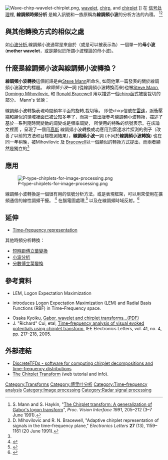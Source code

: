 [[Image:Wave-chirp-wavelet-chirplet.png|thumb]], [[wavelet|wavelet]], [[chirp|chirp]], and [[chirplet|chirplet]] ]]
在 [[信号处理|信号处理]]裡, '''線調頻時頻分析''' 是輸入訊號和一族原稱為'''線調頻小波'''的分析方法的內積。
<ref>S. Mann and S. Haykin, "[http://wearcam.org/chirplet/vi91/index.htm The Chirplet transform: A generalization of Gabor's logon transform]", ''Proc. Vision Interface 1991'', 205–212 (3–7 June 1991).</ref><ref name="miho">D. Mihovilovic and R. N. Bracewell, "Adaptive chirplet representation of signals in the time–frequency plane," ''Electronics Letters'' '''27''' (13), 1159–1161 (20 June 1991).</ref>

==與其他轉換方式的相似之處==
如[[小波分析|小波分析]],線調頻小波通常是來自於（或是可以被表示為）一個單一的'''母小波'''('''mother wavelet'''，或是類似於所謂小波理論的母小波)。

==什麼是線調頻小波與線調頻小波轉換？==
'''線調頻小波轉換'''這個術語是由[[Steve_Mann|Steve Mann]]所命名, 如同他第一篇發表的關於線調頻小波論文的標題。 ''線調頻小波''一詞 (從線調頻小波轉換而來)也被[[Steve_Mann|Steve Mann]], [[Domingo_Mihovilovic|Domingo Mihovilovic]], 和 [[Ronald_Bracewell|Ronald Bracewell]] 用以描述一個[[chirp|chirp]]函式被窗裁切的部分。  Mann's 曾說：
{{quote|A wavelet is a piece of a wave, and a chirplet, similarly, is a piece of a chirp. More  precisely, a chirplet is a windowed portion of a chirp function, where the window provides some time localization property.  In terms of time–frequency space, chirplets exist as rotated, sheared, or other structures that move from the traditional parallelism with the time and frequency axes that are typical for waves (Fourier and [[short-time_Fourier_transform|short-time Fourier transform]]s) or [[wavelet|wavelet]]s.}}
{{quote|大意是:小波是一個波的一小部分，而同樣的，線調頻小波是chirp的一小部分。}}

線調頻小波轉換表現時間頻率平面的旋轉,裁切等。
即使chirp信號在[[雷達|雷達]]，脈衝壓縮和類似的領域裡面已被公知多年了，而第一篇出版參考線調頻小波轉換，描述了基於一系列隨時間變動的調變或是頻率調變，
所使用的特殊的信號表示。在該論文裡面 ，呈現了一個用[[高斯|高斯]] 線調頻小波轉換成功應用到雷達冰片探測的例子（改善了以前的方法和目標檢測結果），'''線調頻小波'''一詞 (不同於'''線調頻小波轉換''') 也在同一年稍晚，被Mihovilovic 及 [[Ronald_N._Bracewell|Bracewell]]以一個類似的轉換方式提出，而兩者顯然是獨立的<ref name="miho"/>

==應用==
[[Image:P-type-chirplets-for-image-processing.png|thumb]]

線調頻小波轉換是一個很有用的信號分析方法，或是表現框架，可以用來使用在擴頻通信的線性調頻干擾。
<ref>{{Citation
 | last = Bultan
 | first = Akansu
 | date = May 1998
 | periodical = Proceedings of the IEEE International Conference on Acoustics, Speech and Signal Processing (ICASSP)
 | volume = 6
 | issue =4
 | pages =3265–3268
 | url = http://ieeexplore.ieee.org/xpl/login.jsp?tp=&arnumber=679561&url=http%3A%2F%2Fieeexplore.ieee.org%2Fxpls%2Fabs_all.jsp%3Farnumber%3D679561
 | doi =10.1109/ICASSP.1998.679561
| chapter = A novel time-frequency exciser in spread spectrum communications for chirp-like interference
 | title = Proceedings of the 1998 IEEE International Conference on Acoustics, Speech and Signal Processing, ICASSP '98 (Cat. No.98CH36181)
 | last2 = Akansu
 | first2 = A.N.
 | isbn = 0-7803-4428-6
 }}</ref> 
在腦電圖處理,<ref>{{Citation
 | last = Cui
 | first = J.
 | date = 17 February 2005
 | title = Time–frequency analysis of visual evoked potentials using chirplet transform 
 | periodical = Electronics Letters
 | volume = 41
 | issue =4
 | pages =217–218
 | url = http://www.eyetap.org/papers/docs/CuiTime_frequency_chirplet_vep.pdf
 | doi =10.1049/el:20056712 
 | accessdate = 2010-07-29
| last2 = Wong
 | first2 = W.
 | last3 = Mann
 | first3 = S.
 }}</ref> 
以及在線調頻時域反射。<ref>{{Cite web |url=http://zone.ni.com/devzone/cda/epd/p/id/5684 |title=存档副本 |access-date=2015-01-22 |archive-url=https://web.archive.org/web/20120214211037/http://zone.ni.com/devzone/cda/epd/p/id/5684 |archive-date=2012-02-14 |dead-url=yes }}</ref>

==延伸==
* [[Time–frequency_representation|Time–frequency representation]]

其他時頻分析轉換：
* [[短時距傅立葉變換|短時距傅立葉變換]]
* [[小波分析|小波分析]]
* [[分數傅立葉變換|分數傅立葉變換]]

==參考資料==
{{Reflist}}
* {{citation
|first1=S.
|last1= Mann
|first2= S.
|last2= Haykin
|url=http://wearcam.org/chirplet/adaptive_chirplet1991/
|contribution= The adaptive chirplet: An adaptive wavelet like transform
|doi=10.1117/12.49794
|volume=1565
|pages= 402
|journal=Proc. SPIE
|title= 36th Intl. Symp. Optical and Optoelectronic Appl. Sci. Eng
|date= 21–26 July 1991|series= Adaptive Signal Processing
}}  LEM, Logon Expectation Maximization
* {{cite journal
|first1=S.
|last1= Mann
|first2=S.
|last2=Haykin
|url=http://wearcam.org/chirplet/adaptive_chirplet1992/
|title= Adaptive chirplet transform
|journal=Optical Engineering
|volume=31
|issue=6
|pages=1243–1256
|doi=10.1117/12.57676
|bibcode=1992OptEn..31.1243M
|year=1992}} introduces Logon Expectation Maximization (LEM) and Radial Basis Functions (RBF) in Time–Frequency space.
*Osaka Kyoiku, [http://www.osaka-kyoiku.ac.jp/~ashino/pdf/2528.pdf Gabor, wavelet and chirplet transforms...(PDF)]
*J. "Richard" Cui, etal, [http://www.eyetap.org/papers/docs/CuiTime_frequency_chirplet_vep.pdf Time–frequency analysis of visual evoked potentials using chirplet transform], IEE Electronics Letters, vol. 41, no. 4, pp. 217–218, 2005.

==外部連結==
* [http://tfd.sourceforge.net/ DiscreteTFDs - software for computing chirplet decompositions and time–frequency distributions]
* [http://wearcam.org/chirplet.htm The Chirplet Transform] (web tutorial and info).

[[Category:Transforms|Category:Transforms]]
[[Category:傅里叶分析|Category:傅里叶分析]]
[[Category:Time–frequency_analysis|Category:Time–frequency analysis]]
[[Category:Image_processing|Category:Image processing]]
[[Category:Radar_signal_processing|Category:Radar signal processing]]